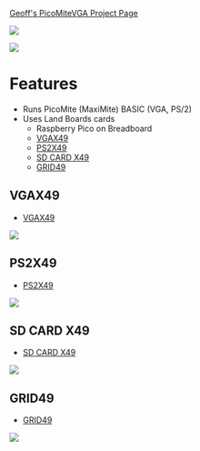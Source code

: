 [https://geoffg.net/picomitevga.html Geoff's PicoMiteVGA Project Page]

<img src="https://geoffg.net/Images/picomite/PicoVGAicon.jpg"></img>

<img src="http://land-boards.com/blwiki/images/7/73/PicoMite_Proto_P18159_720px.jpg"></img>

= Features =

* Runs PicoMite (MaxiMite) BASIC (VGA, PS/2)
* Uses Land Boards cards
** Raspberry Pico on Breadboard
** [http://land-boards.com/blwiki/index.php?title=VGAX49 VGAX49]
** [http://land-boards.com/blwiki/index.php?title=PS2X49 PS2X49]
** [http://land-boards.com/blwiki/index.php?title=SD_CARD_X49 SD CARD X49]
** [http://land-boards.com/blwiki/index.php?title=GRID49 GRID49]

== VGAX49 ==

* [http://land-boards.com/blwiki/index.php?title=VGAX49 VGAX49]

<img src="http://land-boards.com/blwiki/images/7/7b/VGAX49_P901-cropped-720px.jpg"></img>

== PS2X49 ==

* [http://land-boards.com/blwiki/index.php?title=PS2X49 PS2X49]

<img src="http://land-boards.com/blwiki/images/6/64/PS2X49_P897_cropped_512pxV.jpg"></img>

== SD CARD X49 ==

* [http://land-boards.com/blwiki/index.php?title=SD_CARD_X49 SD CARD X49]

<img src="http://land-boards.com/blwiki/images/e/ea/SDCARDX49_P935_cropped-512px.jpg"></img>

== GRID49 ==

* [http://land-boards.com/blwiki/index.php?title=GRID49 GRID49]

<img src="http://land-boards.com/blwiki/images/7/7e/GRID49_AUDIO.png"></img>
